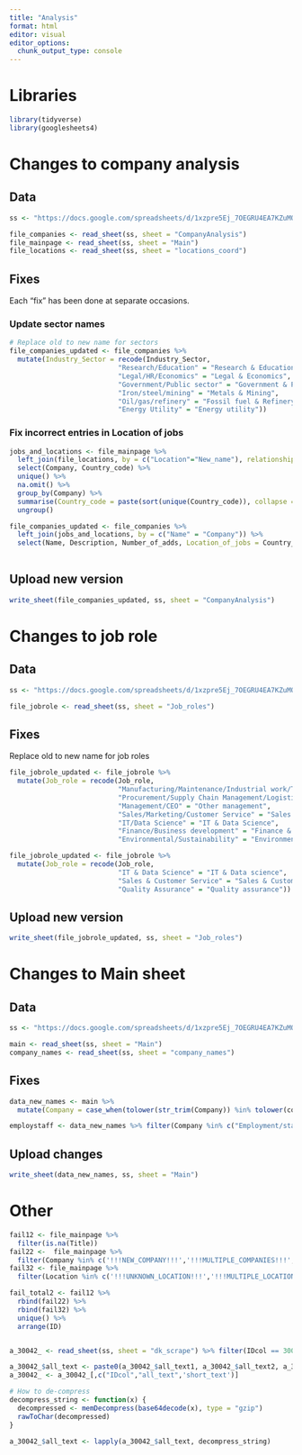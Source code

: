 ```yaml
---
title: "Analysis"
format: html
editor: visual
editor_options: 
  chunk_output_type: console
---
```


# Libraries

```r
library(tidyverse)
library(googlesheets4)


```

# Changes to company analysis

## Data

```r
ss <- "https://docs.google.com/spreadsheets/d/1xzpre5Ej_7OEGRU4EA7KZuMQnSz5YCyTx5Sdbml6bQE/edit#gid=0"

file_companies <- read_sheet(ss, sheet = "CompanyAnalysis")
file_mainpage <- read_sheet(ss, sheet = "Main")
file_locations <- read_sheet(ss, sheet = "locations_coord")
```

## Fixes

Each "fix" has been done at separate occasions.

### Update sector names

```r
# Replace old to new name for sectors
file_companies_updated <- file_companies %>% 
  mutate(Industry_Sector = recode(Industry_Sector,
                           "Research/Education" = "Research & Education",
                           "Legal/HR/Economics" = "Legal & Economics",
                           "Government/Public sector" = "Government & Public sector",
                           "Iron/steel/mining" = "Metals & Mining",
                           "Oil/gas/refinery" = "Fossil fuel & Refinery",
                           "Energy Utility" = "Energy utility"))
```

### Fix incorrect entries in Location of jobs

```r
jobs_and_locations <- file_mainpage %>% 
  left_join(file_locations, by = c("Location"="New_name"), relationship = "many-to-many") %>%
  select(Company, Country_code) %>%
  unique() %>%
  na.omit() %>%
  group_by(Company) %>%
  summarise(Country_code = paste(sort(unique(Country_code)), collapse = ", ")) %>%
  ungroup()

file_companies_updated <- file_companies %>%
  left_join(jobs_and_locations, by = c("Name" = "Company")) %>%
  select(Name, Description, Number_of_adds, Location_of_jobs = Country_code, Multinational, Organisation_type, Ownership_type, Industry_Sector, Hydrogen_relevance, Hydrogen_relevance_motivation, Hydrogen_specialist, Nationality, Founded_year)
  
```

## Upload new version

```r
write_sheet(file_companies_updated, ss, sheet = "CompanyAnalysis")
```

# Changes to job role

## Data

```r
ss <- "https://docs.google.com/spreadsheets/d/1xzpre5Ej_7OEGRU4EA7KZuMQnSz5YCyTx5Sdbml6bQE/edit#gid=0"

file_jobrole <- read_sheet(ss, sheet = "Job_roles")
```

## Fixes

Replace old to new name for job roles

```r
file_jobrole_updated <- file_jobrole %>% 
  mutate(Job_role = recode(Job_role,
                           "Manufacturing/Maintenance/Industrial work/Technicians" = "Technician & Maintenance",
                           "Procurement/Supply Chain Management/Logistics" = "Procurement & Logistics",
                           "Management/CEO" = "Other management",
                           "Sales/Marketing/Customer Service" = "Sales & Customer Service",
                           "IT/Data Science" = "IT & Data Science",
                           "Finance/Business development" = "Finance & Business development",
                           "Environmental/Sustainability" = "Environmental"))

file_jobrole_updated <- file_jobrole %>% 
  mutate(Job_role = recode(Job_role,
                           "IT & Data Science" = "IT & Data science",
                           "Sales & Customer Service" = "Sales & Customer service",
                           "Quality Assurance" = "Quality assurance"))
```

## Upload new version

```r
write_sheet(file_jobrole_updated, ss, sheet = "Job_roles")
```

# Changes to Main sheet

## Data

```r
ss <- "https://docs.google.com/spreadsheets/d/1xzpre5Ej_7OEGRU4EA7KZuMQnSz5YCyTx5Sdbml6bQE/edit#gid=0"

main <- read_sheet(ss, sheet = "Main")
company_names <- read_sheet(ss, sheet = "company_names")
```

## Fixes

```r
data_new_names <- main %>% 
  mutate(Company = case_when(tolower(str_trim(Company)) %in% tolower(company_names$Old_name) ~ company_names$New_name[match(tolower(str_trim(Company)),tolower(company_names$Old_name))], TRUE ~ "!!!NEW_COMPANY!!!"))

employstaff <- data_new_names %>% filter(Company %in% c("Employment/staffing agency"))
```

## Upload changes

```r
write_sheet(data_new_names, ss, sheet = "Main")
```

# Other

```r
fail12 <- file_mainpage %>% 
  filter(is.na(Title))
fail22 <-  file_mainpage %>% 
  filter(Company %in% c('!!!NEW_COMPANY!!!','!!!MULTIPLE_COMPANIES!!!','Employment/staffing agency'))
fail32 <- file_mainpage %>% 
  filter(Location %in% c('!!!UNKNOWN_LOCATION!!!','!!!MULTIPLE_LOCATIONS!!!','!!!NEW_LOCATION!!!'))

fail_total2 <- fail12 %>% 
  rbind(fail22) %>% 
  rbind(fail32) %>%
  unique() %>%
  arrange(ID)


a_30042_ <- read_sheet(ss, sheet = "dk_scrape") %>% filter(IDcol == 30042)

a_30042_$all_text <- paste0(a_30042_$all_text1, a_30042_$all_text2, a_30042_$all_text3) 
a_30042_ <- a_30042_[,c("IDcol","all_text",'short_text')]

# How to de-compress
decompress_string <- function(x) {
  decompressed <- memDecompress(base64decode(x), type = "gzip")
  rawToChar(decompressed)
}

a_30042_$all_text <- lapply(a_30042_$all_text, decompress_string)
```
